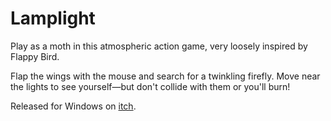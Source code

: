# Lamplight

Play as a moth in this atmospheric action game, very loosely inspired by Flappy Bird.

Flap the wings with the mouse and search for a twinkling firefly. Move near the lights to see yourself—but don't collide with them or you'll burn!

Released for Windows on [itch](https://ailanthus.itch.io/lamplight).
